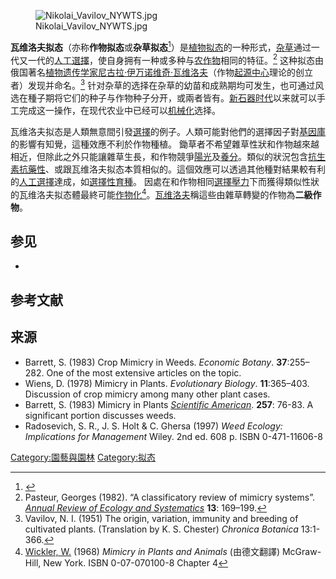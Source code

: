 [[File:Nikolai_Vavilov_NYWTS.jpg|right]]

'''瓦维洛夫拟态'''（亦称'''作物拟态'''或'''杂草拟态'''<ref>{{cite web |url=http://www.semioticon.com/seo/M/mimicry.html |title=Semiotics Encyclopedia Online - Mimicry (Long entry) |accessdate=2007-10-19 |archive-date=2019-10-13 |archive-url=https://web.archive.org/web/20191013144821/https://semioticon.com/seo/M/mimicry.html |dead-url=no }}</ref>）是[[mimicry_in_plants|植物]][[拟态|拟态]]的一种形式，[[野草|杂草]]通过一代又一代的[[人工選擇|人工選擇]]，使自身拥有一种或多种与[[农作物|农作物]]相同的特征。<ref name=Pasteur>Pasteur, Georges (1982). “A classificatory review of mimicry systems”. ''[[Annual_Review_of_Ecology_and_Systematics|Annual Review of Ecology and Systematics]]'' '''13''': 169–199.</ref> 这种拟态由俄国著名[[植物学|植物]][[遗传学家|遗传学家]][[尼古拉·伊万诺维奇·瓦维洛夫|尼古拉·伊万诺维奇·瓦维洛夫]]（作物[[起源中心|起源中心]]理论的创立者）发现并命名。<ref>Vavilov, N. I. (1951) The origin, variation, immunity and breeding of cultivated plants. (Translation by K. S. Chester) ''Chronica Botanica'' 13:1-366.</ref> 针对杂草的选择在杂草的幼苗和成熟期均可发生，也可通过风选在種子期将它们的种子与作物种子分开，或兩者皆有。[[新石器时代|新石器时代]]以来就可以手工完成这一操作，在现代农业中已经可以[[农业机械|机械化]]选择。

瓦维洛夫拟态是人類無意間引發[[選擇|選擇]]的例子。人類可能對他們的選擇因子對[[基因庫|基因庫]]的影響有知覺，這種效應不利於作物種植。
鋤草者不希望雜草性狀和作物越來越相近，但除此之外只能讓雜草生長，和作物競爭[[陽光|陽光]]及[[養分|養分]]。類似的狀況包含[[抗生素抗藥性|抗生素抗藥性]]、或跟瓦维洛夫拟态本質相似的{{tsl|en|herbicide resistance||除草劑抗藥性}}。這個效應可以透過其他種對結果較有利的[[人工選擇|人工選擇]]達成，如[[人工選擇|選擇性育種]]。
因處在和作物相同[[選擇壓力|選擇壓力]]下而獲得類似性狀的瓦维洛夫拟态體最終可能[[馴養|作物化]]<ref name=Wickler>[[Wolfgang_Wickler|Wickler, W.]] (1968) ''Mimicry in Plants and Animals'' (由德文翻譯) McGraw-Hill, New York. ISBN 0-07-070100-8 Chapter 4</ref>。[[尼古拉·伊万诺维奇·瓦维洛夫|瓦维洛夫]]稱這些由雜草轉變的作物為'''二級作物'''。

==参见==
*{{le|脱粒|Threshing}}

==参考文献==
{{reflist}}

==来源==
*Barrett, S. (1983) Crop Mimicry in Weeds. ''Economic Botany''.  '''37''':255–282. One of the most extensive articles on the topic.
*Wiens, D. (1978) Mimicry in Plants.  ''Evolutionary Biology''. '''11''':365–403. Discussion of crop mimicry among many other plant cases.
*Barrett, S. (1983) Mimicry in Plants ''[[科学美国人|Scientific American]]''. '''257''': 76-83. A significant portion discusses weeds.
*Radosevich, S. R., J. S. Holt & C. Ghersa (1997) ''Weed Ecology: Implications for Management'' Wiley. 2nd ed. 608 p. ISBN 0-471-11606-8

{{拟态}}

[[Category:園藝與園林|Category:園藝與園林]]
[[Category:拟态|Category:拟态]]